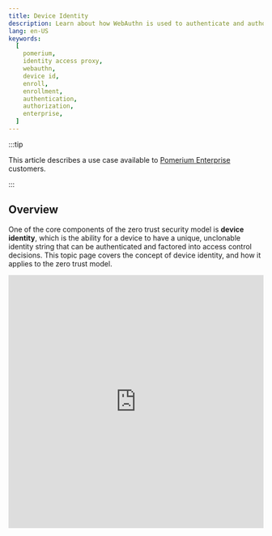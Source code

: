 ```yaml
---
title: Device Identity
description: Learn about how WebAuthn is used to authenticate and authorize access using Device ID and state.
lang: en-US
keywords:
  [
    pomerium,
    identity access proxy,
    webauthn,
    device id,
    enroll,
    enrollment,
    authentication,
    authorization,
    enterprise,
  ]
---
```



:::tip

This article describes a use case available to [Pomerium Enterprise](/docs/releases/enterprise/install/enterprise) customers.

:::

## Overview

One of the core components of the zero trust security model is **device identity**, which is the ability for a device to have a unique, unclonable identity string that can be authenticated and factored into access control decisions. This topic page covers the concept of device identity, and how it applies to the zero trust model.

<iframe
  width="100%"
  height="500"
  src="https://www.youtube.com/embed/aJzgnaXEpLo?rel=0"
  frameBorder="0"
  allow="accelerometer; clipboard-write; encrypted-media; gyroscope; picture-in-picture"
  allowFullScreen
/>

## Implement Device Identity with Pomerium

Pomerium supports policies that use device identity since version [0.16.0](/docs/releases/upgrading#policy-for-device-identity). We use the [Web Authentication][webauthn-api] (**WebAuthN**) API to bring authentication and authorization based on device identity into your security framework. Pomerium's device identity support enables users to register their devices, and administrators to enforce access to applications and services to a particular set of trusted devices.

To get started, review the following pages:

- [Pomerium Policy Language](/docs/capabilities/ppl) to learn how to build policies that use device ID.
- **End Users** should review [Enroll a Device](/docs/capabilities/device-identity) to learn how to enroll devices on Pomerium. In Enterprise environments, self-enrollments must be approved by an admin in the Enterprise Console.
- **Enterprise Administrators** can review the [Devices](/docs/capabilities/authorization#manage-devices) reference material to create pre-approved enrollment links for users.
- [pomerium/webauthn](https://github.com/pomerium/webauthn) on GitHub, our implementation of the WebAuthn specification.

### New Enrollment

<NewEnrollment />

#### Search Users

New Enrollment URLs are only valid for the specified user.

#### Redirect URL

**Optional**: The URL the user will be taken to after device enrollment is successful.

#### Enrollment Type

Specify if the user can enroll any device identity, or restrict it to a [secure enclave](/docs/concepts/device-identity#secure-enclaves).

## User Initiated Device Enrollment

If a Pomerium route is configured to [require device authentication](/docs/capabilities/ppl#device-matcher), then the user must register a [trusted execution environment](/docs/concepts/device-identity#authenticated-device-types) (**TEE**) device before accessing the route. Registration is easy, but different depending on the device being used to provide ID.

This guide covers enrollment of a device by a user. This is available for both open-source Pomerium and [Pomerium Enterprise](/docs/releases/enterprise/install/enterprise) installations. However, Enterprise users may also receive registration links [generated by their administrators](/docs/capabilities/device-identity), which will mark the newly enrolled device as approved in the Pomerium Enterprise Console.

1.  Users are prompted to register a new device when accessing a route that requires device authentication:

    ![The WebAuthn Registration page with no devices registered](img/webauthn/no-device.png)

    Users can also get to the registration page from the special `.pomerium` endpoint available on any route, at the bottom of the page:

    ![The Device Credentials section of the .pomerium endpoint with the WebAuthn link highlighted](img/webauthn/device-credentials-empty-highlight.png)

1.  Click on **Register New Device**. Your browser will prompt you to provide access to a device. This will look different depending on the browser, operating system, and device type:

    <Tabs>

    <TabItem value="Windows"  label="Windows">

    ![The device authentication prompt on Windows](img/webauthn/security-key-windows.png)

    </TabItem>

    <TabItem value="Chrome"  label="Chrome">

    ![The device authentication prompt in Google Chrome](img/webauthn/security-key-google.png)

    </TabItem>

    <TabItem value="Firefox"  label="Firefox">

    ![The device authentication prompt in Firefox](img/webauthn/security-key-firefox.png)

    </TabItem>

    <TabItem value="ChromeOS"  label="ChromeOS">

    ![The device authentication prompt on ChromeOS](img/webauthn/security-key-chromebook.png)

    </TabItem>

    </Tabs>

## Find Device ID

If a route's policy is configured to only allow specific device IDs you will see a 450 error even after registering:

![450 device not authorized error screen](img/webauthn/450-error.png)

From the `.pomerium` endpoint you can copy your device ID to provide to your Pomerium administrator.

![Device ID list at /.pomerium](img/webauthn/device-id-list.png)

From here you can also delete the ID for devices that should no longer be associated with your account.

## Admin Initiated (Pre-Approved) Device Enrollment

If a Pomerium route is configured to [require device authentication](/docs/capabilities/ppl#device-matcher), then the user must register a [trusted execution environment](/docs/concepts/device-identity#authenticated-device-types) (**TEE**) device before accessing the route. In Enterprise environments, policies can require that devices be approved in the Pomerium Enterprise Console.

To make the management of approved devices easier, the Enterprise Console lets administrators create registration links that will allow users to register devices as pre-approved, following the [**TOFU**](https://en.wikipedia.org/wiki/Trust_on_first_use) authentication scheme.

This guide instructs Pomerium Enterprise admins on how to create user-specific enrollment links.

### Before You Begin

- This guide is written for [Pomerium Enterprise](/docs/releases/enterprise/install/enterprise) environments,
- You must have the [Admin](/docs/concepts/namespacing#admin) role in the Enterprise Console to perform these steps.

### Create an Enrollment Link

1. From the Pomerium Enterprise Console, select **Devices** from the left-hand menu.

1. Click the **+ NEW ENROLLMENT** button at the top:

   ![Visualization of the fist two steps in creating a device enrollment link](./img/webauthn/admin-enroll-1.png)

1. From the **New Enrollment** modal:

   - search for and select the user this URL will be valid for,
   - optionally provide a URL for the user to be redirected to after a successful enrollment,
   - define if the user can enroll any [trusted execution environment](/docs/internals/glossary#trusted-execution-environment), or restrict the user to [secure enclaves](/docs/internals/glossary#secure-enclave): ![Screenshot of the New Enrollment Modal](./img/webauthn/new-enrollment.png)

1. Click **Submit** to get the URL:

   ![Screenshot of a new enrollment link](./img/webauthn/enrollment-created.png)

   Provide the URL to the user.

[route-concept]: /docs/concepts/routes
[route-reference]: /docs/concepts/routes
[namespace-concept]: /docs/concepts/namespacing
[namespace-reference]: /docs/concepts/namespacing
[service-accounts-concept]: /docs/concepts/service-accounts
[policy-reference]: /docs/concepts/policies
[route-concept]: /docs/concepts/routes
[route-reference]: /docs/concepts/routes
[namespace-concept]: /docs/concepts/namespacing
[namespace-reference]: /docs/concepts/namespacing
[service-accounts-concept]: /docs/concepts/service-accounts
[policy-reference]: /docs/concepts/policies
[android-keystore]: https://source.android.com/security/keystore
[apple-enclave]: https://support.apple.com/guide/security/secure-enclave-sec59b0b31ff/web
[apple-passkeys]: https://developer.apple.com/documentation/authenticationservices/public-private_key_authentication/supporting_passkeys
[fido-spec]: https://fidoalliance.org/specifications/
[secure enclaves and cross-platform security keys]: https://developers.yubico.com/WebAuthn/WebAuthn_Developer_Guide/Platform_vs_Cross-Platform.html
[the perimeter]: https://www.microsoft.com/security/blog/2019/10/23/perimeter-based-network-defense-transform-zero-trust-model/
[toms-hardware-tpm]: https://www.tomshardware.com/reviews/tpm-trusted-platform-module-header,5766.html
[verge-tpm]: https://www.theverge.com/2021/6/25/22550376/microsoft-windows-11-tpm-chips-requirement-security
[webauthn-api]: https://www.w3.org/TR/webauthn-2/#registration-extension
[yubikey-products]: https://www.yubico.com/products/
